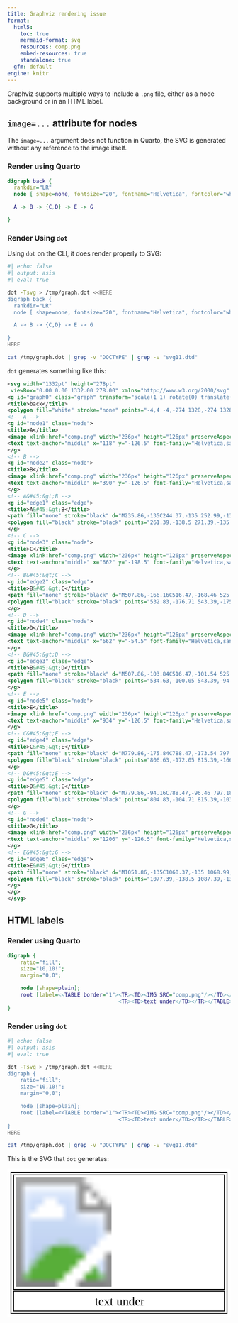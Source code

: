 ```yaml
---
title: Graphviz rendering issue
format:
  html5:
    toc: true
    mermaid-format: svg
    resources: comp.png
    embed-resources: true
    standalone: true
  gfm: default
engine: knitr
---
```


Graphviz supports multiple ways to include a `.png` file, either as a node background or in an HTML label.

## `image=...` attribute for nodes

The `image=...` argument does not function in Quarto, the SVG is generated without any reference to the image itself.

### Render using Quarto

```dot
digraph back {
  rankdir="LR"
  node [ shape=none, fontsize="20", fontname="Helvetica", fontcolor="white", image="comp.png" ]

  A -> B -> {C,D} -> E -> G

}
```

### Render Using `dot`

Using `dot` on the CLI, it does render properly to SVG:

```sh
#| echo: false
#| output: asis
#| eval: true

dot -Tsvg > /tmp/graph.dot <<HERE
digraph back {
  rankdir="LR"
  node [ shape=none, fontsize="20", fontname="Helvetica", fontcolor="white", image="comp.png" ]

  A -> B -> {C,D} -> E -> G

}
HERE

cat /tmp/graph.dot | grep -v "DOCTYPE" | grep -v "svg11.dtd"
```

`dot` generates something like this:

```svg
<svg width="1332pt" height="278pt"
 viewBox="0.00 0.00 1332.00 278.00" xmlns="http://www.w3.org/2000/svg" xmlns:xlink="http://www.w3.org/1999/xlink">
<g id="graph0" class="graph" transform="scale(1 1) rotate(0) translate(4 274)">
<title>back</title>
<polygon fill="white" stroke="none" points="-4,4 -4,-274 1328,-274 1328,4 -4,4"/>
<!-- A -->
<g id="node1" class="node">
<title>A</title>
<image xlink:href="comp.png" width="236px" height="126px" preserveAspectRatio="xMinYMin meet" x="0" y="-198"/>
<text text-anchor="middle" x="118" y="-126.5" font-family="Helvetica,sans-Serif" font-size="20.00" fill="white">A</text>
</g>
<!-- B -->
<g id="node2" class="node">
<title>B</title>
<image xlink:href="comp.png" width="236px" height="126px" preserveAspectRatio="xMinYMin meet" x="272" y="-198"/>
<text text-anchor="middle" x="390" y="-126.5" font-family="Helvetica,sans-Serif" font-size="20.00" fill="white">B</text>
</g>
<!-- A&#45;&gt;B -->
<g id="edge1" class="edge">
<title>A&#45;&gt;B</title>
<path fill="none" stroke="black" d="M235.86,-135C244.37,-135 252.99,-135 261.56,-135"/>
<polygon fill="black" stroke="black" points="261.39,-138.5 271.39,-135 261.39,-131.5 261.39,-138.5"/>
</g>
<!-- C -->
<g id="node3" class="node">
<title>C</title>
<image xlink:href="comp.png" width="236px" height="126px" preserveAspectRatio="xMinYMin meet" x="544" y="-270"/>
<text text-anchor="middle" x="662" y="-198.5" font-family="Helvetica,sans-Serif" font-size="20.00" fill="white">C</text>
</g>
<!-- B&#45;&gt;C -->
<g id="edge2" class="edge">
<title>B&#45;&gt;C</title>
<path fill="none" stroke="black" d="M507.86,-166.16C516.47,-168.46 525.18,-170.78 533.85,-173.09"/>
<polygon fill="black" stroke="black" points="532.83,-176.71 543.39,-175.91 534.63,-169.95 532.83,-176.71"/>
</g>
<!-- D -->
<g id="node4" class="node">
<title>D</title>
<image xlink:href="comp.png" width="236px" height="126px" preserveAspectRatio="xMinYMin meet" x="544" y="-126"/>
<text text-anchor="middle" x="662" y="-54.5" font-family="Helvetica,sans-Serif" font-size="20.00" fill="white">D</text>
</g>
<!-- B&#45;&gt;D -->
<g id="edge3" class="edge">
<title>B&#45;&gt;D</title>
<path fill="none" stroke="black" d="M507.86,-103.84C516.47,-101.54 525.18,-99.22 533.85,-96.91"/>
<polygon fill="black" stroke="black" points="534.63,-100.05 543.39,-94.09 532.83,-93.29 534.63,-100.05"/>
</g>
<!-- E -->
<g id="node5" class="node">
<title>E</title>
<image xlink:href="comp.png" width="236px" height="126px" preserveAspectRatio="xMinYMin meet" x="816" y="-198"/>
<text text-anchor="middle" x="934" y="-126.5" font-family="Helvetica,sans-Serif" font-size="20.00" fill="white">E</text>
</g>
<!-- C&#45;&gt;E -->
<g id="edge4" class="edge">
<title>C&#45;&gt;E</title>
<path fill="none" stroke="black" d="M779.86,-175.84C788.47,-173.54 797.18,-171.22 805.85,-168.91"/>
<polygon fill="black" stroke="black" points="806.63,-172.05 815.39,-166.09 804.83,-165.29 806.63,-172.05"/>
</g>
<!-- D&#45;&gt;E -->
<g id="edge5" class="edge">
<title>D&#45;&gt;E</title>
<path fill="none" stroke="black" d="M779.86,-94.16C788.47,-96.46 797.18,-98.78 805.85,-101.09"/>
<polygon fill="black" stroke="black" points="804.83,-104.71 815.39,-103.91 806.63,-97.95 804.83,-104.71"/>
</g>
<!-- G -->
<g id="node6" class="node">
<title>G</title>
<image xlink:href="comp.png" width="236px" height="126px" preserveAspectRatio="xMinYMin meet" x="1088" y="-198"/>
<text text-anchor="middle" x="1206" y="-126.5" font-family="Helvetica,sans-Serif" font-size="20.00" fill="white">G</text>
</g>
<!-- E&#45;&gt;G -->
<g id="edge6" class="edge">
<title>E&#45;&gt;G</title>
<path fill="none" stroke="black" d="M1051.86,-135C1060.37,-135 1068.99,-135 1077.56,-135"/>
<polygon fill="black" stroke="black" points="1077.39,-138.5 1087.39,-135 1077.39,-131.5 1077.39,-138.5"/>
</g>
</g>
</svg>
```

## HTML labels

### Render using Quarto

```dot
digraph {
    ratio="fill";
    size="10,10!";
    margin="0,0";

    node [shape=plain];
    root [label=<<TABLE border="1"><TR><TD><IMG SRC="comp.png"/></TD></TR>
                                   <TR><TD>text under</TD></TR></TABLE>>];
}
```

### Render using `dot`

```sh
#| echo: false
#| output: asis
#| eval: true

dot -Tsvg > /tmp/graph.dot <<HERE
digraph {
    ratio="fill";
    size="10,10!";
    margin="0,0";

    node [shape=plain];
    root [label=<<TABLE border="1"><TR><TD><IMG SRC="comp.png"/></TD></TR>
                                   <TR><TD>text under</TD></TR></TABLE>>];
}
HERE

cat /tmp/graph.dot | grep -v "DOCTYPE" | grep -v "svg11.dtd"
```

This is the SVG that `dot` generates:

<svg width="720pt" height="478pt"
 viewBox="0.00 0.00 720.00 477.64" xmlns="http://www.w3.org/2000/svg" xmlns:xlink="http://www.w3.org/1999/xlink">
<g id="graph0" class="graph" transform="scale(2.83465 2.83465) rotate(0) translate(4 164.5)">
<polygon fill="white" stroke="none" points="-4,4 -4,-164.5 250,-164.5 250,4 -4,4"/>
<!-- root -->
<g id="node1" class="node">
<title>root</title>
<polygon fill="none" stroke="black" points="3,-27.5 3,-157.5 243,-157.5 243,-27.5 3,-27.5"/>
<image xlink:href="comp.png" width="234px" height="124px" preserveAspectRatio="xMinYMin meet" x="6" y="-154.5"/>
<polygon fill="none" stroke="black" points="3,-3 3,-25.5 243,-25.5 243,-3 3,-3"/>
<text text-anchor="start" x="95.62" y="-9.2" font-family="Times,serif" font-size="14.00">text under</text>
<polygon fill="none" stroke="black" points="0,0 0,-160.5 246,-160.5 246,0 0,0"/>
</g>
</g>
</svg>

